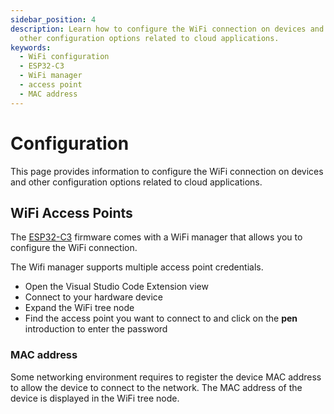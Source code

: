 ```yaml
---
sidebar_position: 4
description: Learn how to configure the WiFi connection on devices and explore
  other configuration options related to cloud applications.
keywords:
  - WiFi configuration
  - ESP32-C3
  - WiFi manager
  - access point
  - MAC address
---
```

# Configuration

This page provides information to configure the WiFi connection
on devices and other configuration options related to cloud applications.

## WiFi Access Points

The [ESP32-C3](/devices/esp32/) firmware comes with a WiFi manager that allows you to configure the WiFi connection.

The Wifi manager supports multiple access point credentials.

-   Open the Visual Studio Code Extension view
-   Connect to your hardware device
-   Expand the WiFi tree node
-   Find the access point you want to connect to and click on the **pen** introduction to enter the password

### MAC address

Some networking environment requires to register the device MAC address to allow the device to connect to the network.
The MAC address of the device is displayed in the WiFi tree node.
